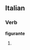 ==Italian==

===Verb===
'''figurante'''

# {{present participle of|[[figurare#Italian|figurare]]|lang=Italian}}